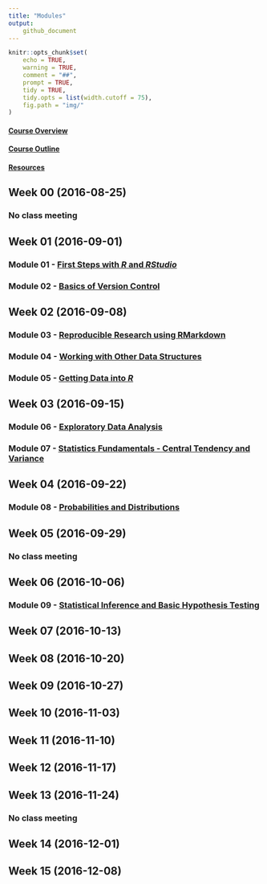 ```yaml
---
title: "Modules"
output:
    github_document
---
```


```r
knitr::opts_chunk$set(
	echo = TRUE,
	warning = TRUE,
	comment = "##",
	prompt = TRUE,
	tidy = TRUE,
	tidy.opts = list(width.cutoff = 75),
	fig.path = "img/"
)
```

#### [Course Overview](course-overview.html)
#### [Course Outline](outline.html)
#### [Resources](resources.html)

## Week 00 (2016-08-25)
### No class meeting
## Week 01 (2016-09-01)
### Module 01 - [First Steps with ***R*** and ***RStudio***](../applied-data-analysis/module-01/module-01.html)
### Module 02 - [Basics of Version Control](../applied-data-analysis/module-02/module-02.html)
## Week 02 (2016-09-08)
### Module 03 - [Reproducible Research using RMarkdown](../applied-data-analysis/module-03/module-03.html)
### Module 04 - [Working with Other Data Structures](../applied-data-analysis/module-04/module-04.html)
### Module 05 - [Getting Data into ***R***](../applied-data-analysis/module-05/module-05.html)
## Week 03 (2016-09-15)
### Module 06 - [Exploratory Data Analysis](../applied-data-analysis/module-06/module-06.html)
### Module 07 - [Statistics Fundamentals - Central Tendency and Variance](../applied-data-analysis/module-07/module-07.html)
## Week 04 (2016-09-22)
### Module 08 - [Probabilities and Distributions](../applied-data-analysis/module-08/module-08.html)
## Week 05 (2016-09-29)
### No class meeting
## Week 06 (2016-10-06)
### Module 09 - [Statistical Inference and Basic Hypothesis Testing](../applied-data-analysis/module-09/module-09.html)
## Week 07 (2016-10-13)
## Week 08 (2016-10-20)
## Week 09 (2016-10-27)
## Week 10 (2016-11-03)
## Week 11 (2016-11-10)
## Week 12 (2016-11-17)
## Week 13 (2016-11-24)
### No class meeting
## Week 14 (2016-12-01)
## Week 15 (2016-12-08)

